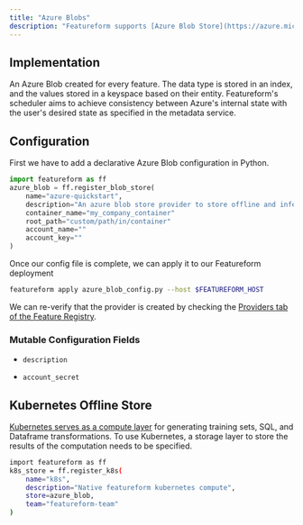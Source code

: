 ```yaml
---
title: "Azure Blobs"
description: "Featureform supports [Azure Blob Store](https://azure.microsoft.com/en-us/products/storage/blobs/) as an Inference Store and Storage layer for a Kubernetes Offline Store."
---
```


## Implementation

An Azure Blob created for every feature. The data type is stored in an index, and the values stored in a keyspace based on their entity. Featureform's scheduler aims to achieve consistency between Azure's internal state with the user's desired state as specified in the metadata service.

## Configuration

First we have to add a declarative Azure Blob configuration in Python.

```py azure\_blob\_config.py
import featureform as ff
azure_blob = ff.register_blob_store(
    name="azure-quickstart",
    description="An azure blob store provider to store offline and inference data" # Optional
    container_name="my_company_container"
    root_path="custom/path/in/container"
    account_name=""
    account_key="" 
)
```

Once our config file is complete, we can apply it to our Featureform deployment

```bash
featureform apply azure_blob_config.py --host $FEATUREFORM_HOST
```

We can re-verify that the provider is created by checking the [Providers tab of the Feature Registry](/getting-started/exploring-the-feature-registry).

### Mutable Configuration Fields

* `description`

* `account_secret`

## Kubernetes Offline Store

[Kubernetes serves as a compute layer](/training-offline-stores/kubernetes) for generating training sets, SQL, and Dataframe transformations. To use Kubernetes, a storage layer to store the results of the computation needs to be specified.

```bash azure\_blob\_config.py
import featureform as ff
k8s_store = ff.register_k8s(
    name="k8s",
    description="Native featureform kubernetes compute",
    store=azure_blob,
    team="featureform-team"
)
```